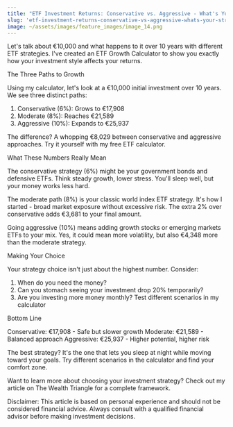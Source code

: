 ```yaml
---
title: "ETF Investment Returns: Conservative vs. Aggressive - What's Your Strategy?"
slug: 'etf-investment-returns-conservative-vs-aggressive-whats-your-strategy'
image: ~/assets/images/feature_images/image_14.png
---
```


Let's talk about €10,000 and what happens to it over 10 years with different ETF strategies. I've created an ETF Growth Calculator to show you exactly how your investment style affects your returns.

The Three Paths to Growth

Using my calculator, let's look at a €10,000 initial investment over 10 years. We see three distinct paths:

1.  Conservative (6%): Grows to €17,908
2.  Moderate (8%): Reaches €21,589
3.  Aggressive (10%): Expands to €25,937

The difference? A whopping €8,029 between conservative and aggressive approaches. Try it yourself with my free ETF calculator.

What These Numbers Really Mean

The conservative strategy (6%) might be your government bonds and defensive ETFs. Think steady growth, lower stress. You'll sleep well, but your money works less hard.

The moderate path (8%) is your classic world index ETF strategy. It's how I started - broad market exposure without excessive risk. The extra 2% over conservative adds €3,681 to your final amount.

Going aggressive (10%) means adding growth stocks or emerging markets ETFs to your mix. Yes, it could mean more volatility, but also €4,348 more than the moderate strategy.

Making Your Choice

Your strategy choice isn't just about the highest number. Consider:

1.  When do you need the money?
2.  Can you stomach seeing your investment drop 20% temporarily?
3.  Are you investing more money monthly? Test different scenarios in my calculator

Bottom Line

Conservative: €17,908 - Safe but slower growth
Moderate: €21,589 - Balanced approach
Aggressive: €25,937 - Higher potential, higher risk

The best strategy? It's the one that lets you sleep at night while moving toward your goals. Try different scenarios in the calculator and find your comfort zone.

Want to learn more about choosing your investment strategy? Check out my article on The Wealth Triangle for a complete framework.

Disclaimer: This article is based on personal experience and should not be considered financial advice. Always consult with a qualified financial advisor before making investment decisions.
